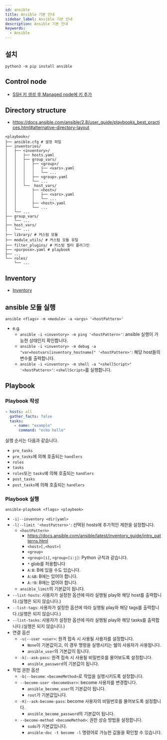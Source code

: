 ```yaml
---
id: ansible
title: Ansible 기본 안내
sidebar_label: Ansible 기본 안내
description: Ansible 기본 안내
keywords:
  - Ansible
---
```


## 설치

```shell
python3 -m pip install ansible
```

## Control node

- [SSH 키 생성 후 Managed node에 키 추가](/docs/lang/etc/command-line-tools/remote/ssh)

## Directory structure

- https://docs.ansible.com/ansible/2.8/user_guide/playbooks_best_practices.html#alternative-directory-layout

```shell
<playbook>/
├── ansible.cfg # 설정 파일
├── inventories/
│   ├── <inventory>/
│   │   ├── hosts.yaml
│   │   ├── group_vars/
│   │   │   ├── <group>/
│   │   │   │   ├── <vars>.yaml
│   │   │   │   └── ...
│   │   │   ├── <group>.yaml
│   │   │   └── ...
│   │   └──  host_vars/
│   │       ├── <host>/
│   │       │   ├── <vars>.yaml
│   │       │   └── ...
│   │       ├── <host>.yaml
│   │       └── ...
│   └── ...
├── group_vars/
│   └── ...
├── host_vars/
│   └── ...
├── library/ # 커스텀 모듈
├── module_utils/ # 커스텀 모듈 유틸
├── filter_plugins/ # 커스텀 필터 플러그인
├── <purpose>.yaml # playbook
├── ...
└── roles/
    └── ...
```

## Inventory

- [Inventory](/docs/mlops/mlops/ansible/inventory)

## ansible 모듈 실행

```shell
ansible <flags> -m <module> -a <args> '<hostPattern>'
```

- e.g.
  - `ansible -i <inventory> -m ping '<hostPattern>'`: ansible 실행이 가능한 상태인지 확인합니다.
  - `ansible -i <inventory> -m debug -a "var=hostvars[inventory_hostname]" '<hostPattern>'`: 해당 host들의 변수를 출력합니다.
  - `ansible -i <inventory> -m shell -a "<shellScript>" '<hostPattern>'`: `<shellScript>`를 실행합니다.

## Playbook

### Playbook 작성

```yaml title="example.yaml"
- hosts: all
  gather_facts: false
  tasks:
    - name: "example"
      command: "echo hello"
```

실행 순서는 다음과 같습니다.

- `pre_tasks`
- `pre_tasks`에 의해 호출되는 `handlers`
- `roles`
- `tasks`
- `roles`또는 `tasks`에 의해 호출되는 `handlers`
- `post_tasks`
- `post_tasks`에 의해 호출되는 `handlers`

### Playbook 실행

```shell
ansible-playbook <flags> <playbook>
```

- `-i|--inventory <dir|yaml>`
- `-l|--limit '<hostPattern>'`: 선택된 hosts에 추가적인 제한을 설정합니다.
  - `<hostPattern>`
    - https://docs.ansible.com/ansible/latest/inventory_guide/intro_patterns.html
    - `<host>[,<host>]`
    - `<group>`
    - `<group>[i]`, `<group>[i:j]`: Python 규칙과 같습니다.
    - `*` glob를 허용합니다
    - `A:B`: B에 있을 수도 있습니다.
    - `A:&B`: B에는 있어야 합니다.
    - `A:!B`: B에는 없어야 합니다.
  - `ansible_limit`의 기본값이 됩니다.
- `--list-hosts`: 사용자가 설정한 옵션에 따라 실행될 play와 해당 host를 출력합니다.(실행은 되지 않습니다.)
- `--list-tags`: 사용자가 설정한 옵션에 따라 실행될 play와 해당 tags를 출력합니다.(실행은 되지 않습니다.)
- `--list-tasks`: 사용자가 설정한 옵션에 따라 실행될 play와 해당 tasks를 출력합니다.(실행은 되지 않습니다.)
- 연결 옵션
  - `-u|--user <user>`: 원격 접속 시 사용될 사용자를 설정합니다.
    - `None`이 기본값이고, 이 경우 명령을 실행시키는 쉘의 사용자가 사용됩니다.
    - `ansible_user`의 기본값이 됩니다.
  - `-k|--ask-pass`: 원격 접속 시 사용될 비밀번호를 물어보도록 설정합니다.
    - `ansible_password`의 기본값이 됩니다.
- 작업 권한 옵션
  - `-b|--become`: `<becomeMethod>`로 작업을 실행시키도록 설정합니다.
  - `--become-user <becomeUser>`: become 사용자를 변경합니다.
    - `ansible_become_user`의 기본값이 됩니다.
    - `root`가 기본값입니다.
  - `-K|--ask-become-pass`: become 사용자의 비밀번호를 물어보도록 설정합니다.
    - `ansible_become_password`의 기본값이 됩니다.
  - `--become-method <becomeMethod>`: 권한 상승 방법을 설정합니다.
    - `sudo`가 기본값입니다.
    - `ansible-doc -t become -l` 명령어로 가능한 값들을 확인할 수 있습니다.
